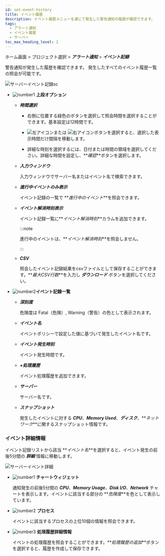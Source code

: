 ```yaml
---
id: set-event-history
title: イベント履歴
description: イベント履歴メニューを通じて発生した警告通知の履歴が確認できます。
tags:
  - アラート通知
  - イベント履歴
  - サーバー
toc_max_heading_level: 2
---
```


ホーム画面 > プロジェクト選択 > **_アラート通知_** > **_イベント記録_**

警告通知が発生した履歴を確認できます。 発生したすべてのイベント履歴一覧の照会が可能です。 

![サーバーイベント記録sc](/img/event-history-server.png)

-   ![number1](/img/number-01.png) **上段オプション**

    -   **_時間選択_**

        -   右側に位置する緑色のボタンを選択して照会時間を選択することができます。基本設定は12時間です。

        -   ![左アイコン](/img/left-arrow.svg)または ![右アイコン](/img/right-arrow.svg)ボタンを選択すると、選択した表示時間だけ間隔を移動します。

        -   詳細な時刻を選択するには、日付または時間の領域を選択してください。詳細な時間を設定し、**_確認_**ボタンを選択します。

    -   **_入力ウィンドウ_**  

        入力ウィンドウでサーバー名またはイベント名で検索できます。

    -   **_進行中イベントのみ表示_**

        イベント記録の一覧で **_進行中のイベント_**を照会できます。

    -   **_イベント解消時刻表示_**

        イベント記録一覧に**_イベント解消時刻_**カラムを追加できます。 

        :::note

        進行中のイベントは、**_イベント解消時刻_**を照会しません。

        :::

    -   **_CSV_**

        照会したイベント記録結果をcsvファイルとして保存することができます。**_最大CSV行数_**を入力し **_ダウンロード_** ボタンを選択してください。

-   ![number2](/img/number-02.png)**イベント記録一覧**

    -   **_深刻度_**

        危険度は <span class='vslow'>Fatal</span>（危険）, <span class='slow'>Warning</span>（警告）の色として表示されます。

    -   **_イベント名_**  

        イベントポリシーで設定した値に基づいて発生したイベント名です。

    -   **_イベント発生時刻_**  

        イベント発生時間です。

    -   **_+処理履歴_**  

        イベント処理履歴を追加できます。

    -   **_サーバー_**  

        サーバー名です。 

    -   **_スナップショット_**  

        発生したイベントに対する **_CPU_**、**_Memory Used_**、**_ディスク_**、**_ネットワーク_**に関するスナップショット情報です。 

### イベント詳細情報

イベント記録リストから該当 **_イベント名_**を選択すると、イベント発生の前後5分間の **_詳細_** 情報に移動します。

![サーバーイベント詳細](/img/server-event-detail.png)

-   ![number1](/img/number-01.png) **チャートウィジェット**

    通知発生の前後5分間の **_CPU_**、**_Memory Usage_**、**_Disk I/O_**、**_Network_** チャートを表示します。イベントに該当する部分の **_危険度_**を色として表示しています。

-   ![number2](/img/number-02.png) **プロセス**

    イベントに該当するプロセスの上位10個の情報を照会できます。 

-   ![number3](/img/number-03.png) **処理履歴詳細情報**

    イベントの処理履歴を照会することができます。**_処理履歴の追加_**ボタンを選択すると、履歴を作成して保存できます。
